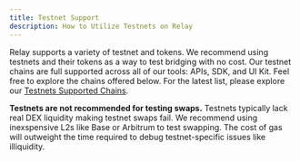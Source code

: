 ```yaml
---
title: Testnet Support
description: How to Utilize Testnets on Relay
---
```


Relay supports a variety of testnet and tokens. We recommend using testnets and their tokens as a way to test bridging with no cost. Our testnet chains are full 
supported across all of our tools: APIs, SDK, and UI Kit. Feel free to explore the chains offered below. For the latest list, please explore our
[Testnets Supported Chains](/resources/supported-chains#testnets).

<Tip>**Testnets are not recommended for testing swaps.** Testnets typically lack real DEX liquidity making testnet swaps fail. We recommend using 
inexspensive L2s like Base or Arbitrum to test swapping. The cost of gas will outweight the time required to debug testnet-specific issues like illiquidity.</Tip>

